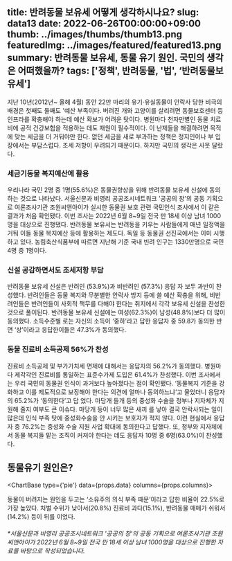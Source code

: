 title: 반려동물 보유세 어떻게 생각하시나요?
slug: data13
date: 2022-06-26T00:00:00+09:00
thumb: ../images/thumbs/thumb13.png
featuredImg: ../images/featured/featured13.png
summary: 반려동물 보유세, 동물 유기 원인. 국민의 생각은 어떠했을까?
tags: ['정책', 반려동물, '법', ‘반려동물보유세']
---

지난 10년(2012년~ 올해 4월) 동안 22만 마리의 유기⋅유실동물이 안락사 당한 비극의 배경은 첫째도 둘째도 '예산 부족이다. 버려진 개와 고양이를 살리려면 동물보호센터 등 인프라를 확충해야 하는데 예산 확보가 어려운 탓이다. 병원마다 천자만별인 동물 치료비에 공적 건강보험을 적용하는 데도 재원이 필수적이다. 이 난제들을 해결하려면 목적에 맞는 세금을 더 거둬야만 한다. 없던 세금을 새로 부과하는 정책은 정지인이나 부 입장에서는 부담스럽다. 조세 저항이 우려되기 때문이다. 하지만 국민의 생각은 사뭇 달랐다. 


### 세금기동물 복지예산에 활용 
우리나라 국민 2명 중 1명(55.6%)은 동물권향상을 위해 반려동물 보유세 신설에 동의하는 것으로 나타났다. 서울신문과 비영리 공공조시네트워크 '공공의 창'의 공동 기획으로 여론조사기관 조원씨앤아이가 실시한 동물권 보호 관련 국민인식 조사에서 이 같은 결과가 처음 확인됐다. 이번 조사는 2022년 6월 8~9일 전국 만 18세 이상 남녀 1000명을 대상으로 진행됐다.
반려동물 보유서는 반려동을 키우는 사람들에게 매년 일정액을 거둬 이들 동물 복지예산 등에 활용하는 제도다. 독일 등 동물권 선진국에서는 이미 시행하고 있다. 농림축산식품부에 따르면 지난해 기준 국내 빈려 인구는 1330만명으로 국민 4명 중 1명이다.


### 신설 공감하면서도 조세저항 부담 
반려동물 보유세 신설은 반려인 (53.9%)과 비반려인 (57.3%) 응답 자 보두 과반이 찬성했다. 반려인들은 동물 복지와 무분별한 안락사 방지 등에 쓸 예산 확충을 위해, 비반려인들은 반려인들이 사회적 책무를 다해야 한다는 취지에서 각각 보유세 신설을 찬성한 것으로 풀이된다. 
반려동물 보유세 신설에는 여성(62.3%)이 남성(48.8%)보다 더 많이 동의했다. 소득수준별 로는 자신의 소득이 ‘중하’라고 답한 응답자 중 59.8가 동의한 반면 ‘상’이라고 응답한이들은 47.3%가 동의했다. 


### 동물 진료비 소득공제 56%가 찬성
진료비 소득공제 및 부가가치세 면제에 대해서는 응답자의 56.2%가 동의했다. 병원마다 제각각인 진료비를 통일하는 표준수가제 도입은 61.4%가 찬성했다. 
이번 조사에서는 우리 국민의 동물권 인식이 과거보다 높아졌다는 점이 확인됐다. ‘동물복지 기준을 강화하고 이를 제도적으로 보장해야 한다는 의견에 얼마나 동의하느냐’고 물었더니 응답자의 65.2%가 ‘동의한다’고 답 었다.
마당개 들개 등의 중성화 수술을 정부나 지자체가 지원해 줄지 여부도 큰 이슈다. 마당개 등이 너무 많은 새끼 를 낳아 결국 안락사되는 일이 많은데 인식 부족 탓에 중성화수술을 안 시키는 보호자가 적지 않다. 이런 현실에서 응답자 중 76.2%는 중성화 수술 지원 사업 확대에 동의한다고 답했다.
또, 정부와 지자체에서 동물 복지들 맡는 조직이 커져야 한다는 데도 응답자 10명 중 6명(63.0%)이 찬성했다. 



## 동물유기 원인은?

<ChartBase type={'pie'} data={props.data} columns={props.columns}></ChartBase>

동물이 버려지는 원인을 두고는 ‘소유주의 의식 부족 때문’이라고 답한 비율이 22.5%로 가장 높았다. 처벌 수위가 낮아서(20.8%) 진료비 과다(15.1%), 반려동물 매매가 쉬워서(14.2%) 등이 뒤를 이었다. 


###### *서울신문과 비영리 공공조시네트워크 '공공의 창'의 공동 기획으로 여론조사기관 조원씨앤아이가 2022년 6월 8~9일 전국 만 18세 이상 남녀 1000명을 대상으로 진행한 자료를 바탕으로 작성되었습니다.
